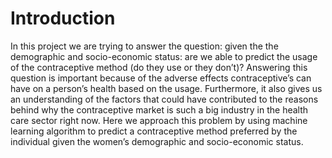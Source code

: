 # Introduction

In this project we are trying to answer the question: given the the demographic and socio-economic status: are we able to predict the usage of the contraceptive method (do they use or they don't)? Answering this question is important because of the adverse effects contraceptive's can have on a person's health based on the usage. Furthermore, it also gives us an understanding of the factors that could have contributed to the reasons behind why the contraceptive market is such a big industry in the health care sector right now. Here we approach this problem by using machine learning algorithm to predict a contraceptive method preferred by the individual given the women's demographic and socio-economic status.